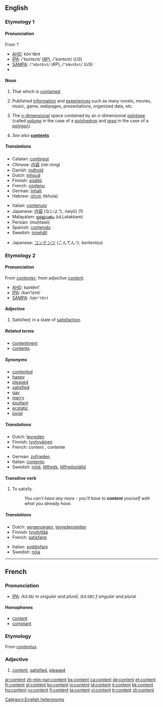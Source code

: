 {{wikipedia}}
==English==

===Etymology 1===

====Pronunciation====
From ?

*[[AHD]]: kŏn'tĕnt
*[[IPA]]: /'kɒntɛnt/ (''[[RP]]''), /'kɑntɛnt/ (''US'')
*[[SAMPA]]: /<tt>"kQntEnt</tt>/ (''RP''), /<tt>"kAntEnt</tt>/ (''US'')
*{{audio|en-us-content.ogg|Audio (US)}}

====Noun====
{{en-noun|s|-}}

# {{uncountable}} That which is [[contain]]ed.
# {{uncountable}} Published [[information]] and [[experience | experiences]] such as many novels, movies, music, game, webpages, presentations, organized data, etc.
# {{mathematics}} The [[n-dimensional|''n''-dimensional]] space contained by an ''n''-dimensional [[polytope]] (called ''[[volume]]'' in the case of a [[polyhedron]] and ''[[area]]'' in the case of a [[polygon]]).
# ''See also'' '''[[contents]]'''

=====Translations=====

{{trans-top|that which is contained}}
*Catalan: [[contingut]] {{m}}
*Chinese: [[内容]] (nèi róng)
*Danish: [[indhold]] {{n}}
*Dutch: [[inhoud]] {{m}}
*Finnish: [[sisältö]]
*French: [[contenu]] {{m}}
*German: [[Inhalt]] {{m}}
*Hebrew: [[תכולה]] (tkhula) {{f}}
{{trans-mid}}
*Italian: [[contenuto]] {{m}}
*Japanese: [[内容]] (ないよう, naiyō) (1)
*Malayalam: [[ഉള്ളടക്കം]] (uLLatakkam)
*Persian: {{FAchar|[[محتوی]]}} (muḥtawī)
*Spanish: [[contenido]] {{m}}
*Swedish: [[innehåll]] {{n}}
{{trans-bottom}}

{{trans-top|published information}}
*Japanese: [[コンテンツ]] (こんてんつ, kontentsu)
{{trans-mid}}
{{trans-bottom}}

{{trans-top|mathematics: space contained by a polytope}}
{{trans-mid}}
{{trans-bottom}}

===Etymology 2===

====Pronunciation====
From {{MF.}} ''[[contenter]]'', from adjective ''[[#French|content]]''.

*[[AHD]]: kəntĕnt'
*[[IPA]]: /kən'tɛnt/
*[[SAMPA]]: /<tt>k@n"tEnt</tt>

====Adjective====
{{en-adj}}

# Satisfied; in a state of [[satisfaction]].

=====Related terms=====
*[[contentment]]
*[[contents]]

=====Synonyms=====
*[[contented]]
*[[happy]]
*[[pleased]]
*[[satisfied]]
*[[gay]]
*[[merry]]
*[[exultant]]
*[[ecstatic]]
*[[jovial]]

=====Translations=====

{{trans-top|satisfied}}
*Dutch: [[tevreden]]
*Finnish: [[tyytyväinen]]
*French: content {{m}}, contente {{f}}
{{trans-mid}}
*German: [[zufrieden]]
*Italian: [[contento]]
*Swedish: [[nöjd]], [[tillfreds]], [[tillfredsställd]]
{{trans-bottom}}

====Transitive verb====
{{rfc-trverb|Transitive verb}}
{{en-verb}}

# To satisfy.
#:''You can't have any more - you'll have to '''content''' yourself with what you already have.''

=====Translations=====
{{trans-top|satisfy}}
*Dutch: [[vergenoegen]], [[tevredenstellen]]
*Finnish: [[tyydyttää]]
*French: [[satisfaire]]
{{trans-mid}}
*Italian: [[soddisfare]]
*Swedish: [[nöja]]
{{trans-bottom}}

[[Category:English heteronyms]]

----

==French==

===Pronunciation===
*[[IPA]]: /kɔ̃.tɑ̃/ ''m singular and plural'', /kɔ̃.tɑ̃t/ ''f singular and plural''

====Homophones====
*[[contant]]
*[[comptant]]

===Etymology===
From {{L.}} ''[[contentus]]''.

===Adjective===
{{fr-adj}}

# [[#English|content]], [[satisfied]], [[pleased]]

[[ar:content]]
[[zh-min-nan:content]]
[[bs:content]]
[[ca:content]]
[[de:content]]
[[et:content]]
[[fr:content]]
[[gl:content]]
[[ko:content]]
[[io:content]]
[[id:content]]
[[it:content]]
[[kk:content]]
[[hu:content]]
[[ru:content]]
[[fi:content]]
[[ta:content]]
[[vi:content]]
[[tr:content]]
[[zh:content]]